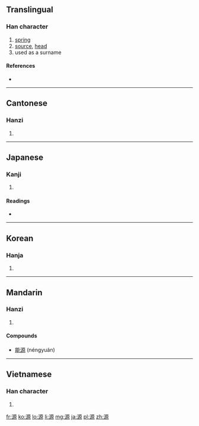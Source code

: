 {{also|厵}}
==Translingual==

===Han character===
{{Han char|rn=85|rad=水|as=10|sn=13|four=3119<sub>6</sub>|canj=水一竹火 (EMHF)}}

# [[spring]]
# [[source]], [[head]]
# used as a surname

====References====
* {{Han ref|kx=0639.160|dkj=17926|dj=1046.090|hdz=31697.020|uh=6E90|ud=28304|bh=B7BD|bd=47037}}

----

==Cantonese==

===Hanzi===
{{yue-hanzi|jyut=|y=yun4}}

# {{defn|Cantonese|sort=水10}}

----

==Japanese==

===Kanji===
{{ja-kanji|grade=6|rs=水10}}

# {{defn|Japanese|sort=水10}}

====Readings====
* {{ja-readings|on=[[げん]] (gen)|kun=[[みなもと]] (minamoto)}}

----

==Korean==

===Hanja===
{{ko-hanja|hangeul=[[원]]|eumhun=|rv=won|mr=wŏn|y=wen}}

# {{defn|Korean|sort=水10}}

----

==Mandarin==

===Hanzi===
{{cmn-hanzi|pin=[[yuán]] ([[yuan2]])|wg=yüan<sup>2</sup>}}

# {{defn|Mandarin|sort=水10}}

====Compounds====
* [[能源]] (néngyuán)

----

==Vietnamese==

===Han character===
{{vi-hantu|[[nguyên]], [[nguồn]], [[ngùn]]|rs=水10}}

# {{defn|Vietnamese|sort=水10}}

[[fr:源]]
[[ko:源]]
[[lo:源]]
[[li:源]]
[[mg:源]]
[[ja:源]]
[[pl:源]]
[[zh:源]]